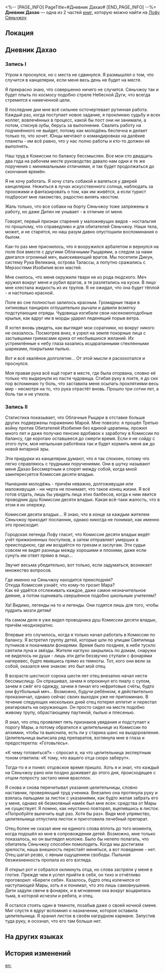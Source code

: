 <%-- [PAGE_INFO]
PageTitle=#Дневник Дахао#
[END_PAGE_INFO] --%>
{{Дополнить}}
{{Книга Инфобокс
|id           = 189
|partIds      = 190406;190407
|Название     = 
|Изображение  = Иконка Пергамент Сяньчжоу.png
|Мир          = Лофу Сяньчжоу
|Томов        = 2
|Автор        = <!--нужно добавить-->
|Описание     = Дневник управителя по имени Дахао, служащего в канцелярии Комиссии по балансу при Возвышающем святилище. Здесь чиновник пересказывает истории из своей долгой жизни.
|Том1         = {{tx}}
|Источник1    = {{tx|Отсутствует источник}}
|Том2         = {{tx}}
|Источник2    = {{tx|Отсутствует источник}}
|Персонажи    = 
|Фракции      = 
}}
'''Дневник Дахао''' — одна из 2 частей [[Книги|книг]], которую можно найти на [[Лофу Сяньчжоу]].

==Локация==
{{Отметка карты|<!--название карты-->|<!--id отметки-->}}

==Дневник Дахао==
===Запись I===
{{Размер|32|'''32 октября'''}}

Утром я проснулся, но с места не сдвинулся. Я размышлял о том, что случится в канцелярии, если меня весь день не будет на месте.

Я прекрасно знаю, что совершенно ничего не случится. Сяньчжоу так и будет плыть по космосу подобно стреле Небесной Дуги, что всегда стремится к намеченной цели.

В последние дни мне всё сильнее осточертевает рутинная работа. Каждый раз, когда поступает новое задание, я проклинаю судьбу и всех коллег, вовлечённых в процесс, какой бы пост они ни занимали, а потом, стиснув зубы, берусь за выполнение. Свалить работу на подчинённого не выйдет, потому как молодёжь беспечна и делает только то, что хочет. Юнцы мечтают о командировках на далёкие планеты - им всё равно, что у нас полно работы и кто-то должен её выполнять.

Наш труд в Комиссии по балансу бессмыслен. Все мои сто двадцать два года на рабочем месте руководство давало нам одни и те же поручения с минимальными отличиями, и так будет продолжаться до скончания времён.

Я не хочу работать. Я хочу стать собакой и валяться у дверей канцелярии. Нежиться в лучах искусственного солнца, наблюдать за прохожими и фантазировать о том, как им живётся, а если турист подбросит мне лакомство, радостно вилять хвостом.

Жаль только, что все собаки на борту Сяньчжоу тоже запряжены в работу, но даже Дитин не унывает - в отличие от меня.


{{Размер|32|'''2 ноября'''}}

Говорят, первый признак старения у маложивущих видов - ностальгия по прошлому, что справедливо и для обитателей Сяньчжоу. Наши тела, может, и не старятся, но наш разум давно опустошили воспоминания о былом.

Как-то раз мне приснилось, что я вооружился арбалетом и вернулся на поле боя вместе с другими Облачными Рыцарями, а следом за нами двигался огромный меч, выискивающий врагов. Мы посетили Дикун, систему Рука Великана, острова Талассы, а попутно сражались с Мерзостями Изобилия всех мастей.

Мне снилось, что меня окружили твари не из рода людского. Меч кружил вокруг меня и рубил врагов, а те разлетались на куски. В лицо мне хлестала жидкость из их трупов. Я не ожидал, что она будет тёплой - и настолько красной.

Поле во сне полностью залилось красным. Громадные твари в хитиновых панцирях оглушительно рычали и давили всмятку подступающие отряды. Чудовища изгибали свои насекомоподобные крылья, как вдруг им в морды ударил леденящий порыв ветра.

Я хотел вновь увидеть, как выглядят мои соратники, но вокруг никого не оказалось. Посмотрев вниз, я узрел на земле покорные лица с застывшими гримасами крика от несбывшихся желаний. Их устремлённые к небу глаза казались исцарапанными стеклянными шариками, покрытыми пылью.

Вот и всё хвалёное долголетие... От этой мысли я расхохотался и проснулся.

Моя правая рука всё ещё горит в месте, где была оторвана, словно её только что выдернули из пасти чудовища. Сгибая руку в локте, я до сих пор вспоминаю ту боль, что заставила меня осыпать проклятиями весь мир - несмотря на то, что рука отрастёт вновь. Прошло три сотни лет, а боль так и не утихла.

===Запись II===
{{Размер|32|'''10 ноября'''}}

Статистика показывает, что Облачные Рыцари в отставке больше других подвержены поражению Марой. Мне повезло: я прошёл Третью войну против Обитателей Изобилия без единой царапины, прожил много лет и даже получаю пенсию вдобавок к заработку в Комиссии по балансу, где коротаю оставшееся до смерти время. Если я не сойду с этого пути, моя непыльная работёнка так и будет кормить меня аж до новой янтарной эры.

Эти придурки из канцелярии думают, что я так спокоен, потому что легко справляюсь с трудными поручениями. Они в шутку называют меня Дахао Бессмертным и спорят между собой, когда мной заинтересуется Комиссия десяти владык.

Нынешняя молодёжь - причём неважно, долгоживущая или маложивущая - ни черта не понимает, что такое конец жизни. Я всё готов отдать, лишь бы увидеть лица этих балбесов, когда к ним явится проводник душ Комиссии десяти владык. Какая всё-таки жалость, что в этом я их опережу.

Комиссия десяти владык... Я знаю, что в конце за каждым жителем Сяньчжоу приходит посланник, однако никогда не понимал, как именно это происходит.

Городская легенда Лофу гласит, что Комиссия десяти владык ведёт учёт прижизненных поступков, а затем отправляет умерших в преисподнюю, где им воздаётся по грехам и заслугам. Эти судьи совсем не видят разницы между хорошими и плохими, даже если сунуть им ответ прямо в лицо...

Звучит весьма убедительно, вот только, если задуматься, возникает множество вопросов.

Где именно на Сяньчжоу находится преисподняя?<br />
Откуда Комиссия узнаёт, что кому-то грозит Мара?<br />
Как ей удаётся отслеживать каждое, даже самое незначительное деяние, а потом оценивать свершённое подобно школьным учителям?

Ха! Видимо, легенды на то и легенды. Они годятся лишь для того, чтобы пудрить мозги детям!


{{Размер|32|'''12 ноября'''}}

На самом деле я уже видел проводника душ Комиссии десяти владык, причём неоднократно.

Впервые это случилось, когда я только начал работать в Комиссии по балансу. Я встретил группу детей, которые шли по улицам Святилища путников и покачивали фонарями. Время было позднее, в небе тускло светили луна и звёзды. Жители наглухо закрылись по домам, снаружи не виделось ни души - лишь эти дети беззвучно ступали с фонарями наперевес, будто явившись прямо из темноты. Тот, кого они вели за собой, оказался мне знаком: это был мой отец.

В возрасте шестисот сорока шести лет отец внезапно начал нести бессмыслицу. Он спрашивал, зачем я опрокинул его пиалу с супом, зачем я сжёг его одежду, зачем я пинал его нефритовые счёты, будто они футбольный мяч... Возможно, будучи ребёнком, я действительно проказничал, однако сейчас своих выходок уже не припоминаю. В течение следующих нескольких дней отец потерял аппетит и перестал реагировать на окружающих. Он просто сидел на месте подобно живому трупу, обрастающему паутиной, пылью и плесенью.

Я знал, что отец проявляет пять признаков увядания и подступает к порогу Мары, а потому обратился к целительнице из Комиссии по алхимии, чтобы та выяснила, есть ли у старика шанс на выздоровление. Целительница выписала ряд препаратов, взглянула мне в глаза и предостерегла: «Готовьтесь».

«К чему готовиться?» - спросил я, на что целительница экспертным тоном ответила: «К тому, что вашего отца скоро заберут».

Тогда-то я и понял: отцовское время пришло. Хоть я и знал, что каждый на Сяньчжоу рано или поздно доживает до этого дня, происходящее с отцом попросту застало меня врасплох.

Я снова и снова перечитывал указания целительницы, словно наставник, проверяющий труд ученика. Внезапно она протянула руку и взялась пальцами за листок с указаниями, как будто желая забрать его у меня, однако её безмолвный намёк был мне ясен: средства от Мары не существует. Я помню, как неустанно повторял, вцепившись в листок: «Попробуйте вылечить ещё раз. Хотя бы раз». Видя моё упрямство, целительница отпустила листок и приготовила лечебный препарат.

Отец более не сказал мне ни единого слова вплоть до того момента, когда подошёл ко мне в сопровождении детей. Возможно, мне только показалось, но он выглядел моложе. Было бы нелепо полагать, что обитатель Сяньчжоу способен помолодеть. Когда мы достигаем зрелости, наша внешность перестаёт меняться, а вот поведение - нет. Отец шагал резво, с явным ощущением свободы. Пыльная безжизненность пропала из его взгляда.

Я открыл рот и собрался окликнуть отца, но слова застряли у меня в глотке. Прежде чем я успел прийти в себя, он тихо и отчётливо проговорил: «Береги себя». Казалось, будто отец излечился от наступающей Мары, хоть я и понимал, что это лишь самовнушение. Дети задули свечи в фонарях, и в мгновение ока вокруг воцарилась тьма, в которой исчезли и ребята, и отец.

Я остался стоять один в темноте, позабыв даже о своей ночной смене. Миг спустя я вдруг вспомнил о назначении, которое оставила целительница. Я хранил листок в своём нагрудном кармане. Запустив туда руку, я осознал, что его там больше нет.

==На других языках==
{{На других языках
|en   = Dahao's Diary
|zhs  = 大毫的日记
|zht  = 大毫的日記
|ja   = 大毫の日記
|ko   = 대호의 일기
|es   = Diario de Dahao
|fr   = Journal de Dahao
|ru   = Дневник Дахао
|th   = ไดอารี่ของ Dahao
|vi   = Nhật Ký Của Dahao
|de   = Dahaos Tagebuch
|id   = Diari Dahao
|pt   = Diário de Dahao
}}

==История изменений==
{{История изменений|3.5}}

[[en:]]